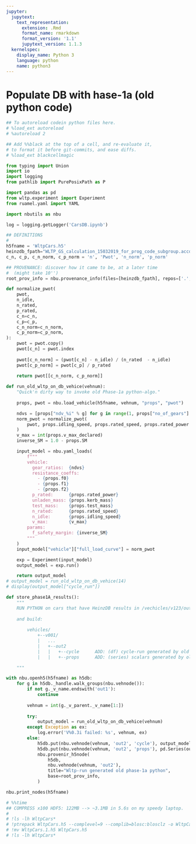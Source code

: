 ```yaml
---
jupyter:
  jupytext:
    text_representation:
      extension: .Rmd
      format_name: rmarkdown
      format_version: '1.1'
      jupytext_version: 1.1.3
  kernelspec:
    display_name: Python 3
    language: python
    name: python3
---
```


# Populate DB with hase-1a (old python code)

```python
## To autoreload codein python files here.
# %load_ext autoreload
# %autoreload 2

## Add %%black at the top of a cell, and re-evaluate it, 
# to format it before git-commits, and ease diffs.
# %load_ext blackcellmagic
```

```python
from typing import Union
import io
import logging
from pathlib import PurePosixPath as P

import pandas as pd
from wltp.experiment import Experiment
from ruamel.yaml import YAML

import nbutils as nbu

log = logging.getLogger('CarsDB.ipynb')
```

```python
## DEFINITIONS
#
h5fname = 'WltpCars.h5'
heinzdb_fpath="WLTP_GS_calculation_15032019_for_prog_code_subgroup.accdb"
c_n, c_p, c_n_norm, c_p_norm = 'n', 'Pwot', 'n_norm', 'p_norm'
```

```python
## PROVENANCE: discover how it came to be, at a later time
#  (might take 10'')
root_prov_info = nbu.provenance_info(files=[heinzdb_fpath], repos=['.', '../wltp.git']) 
```

```python
def normalize_pwot(
    pwot,
    n_idle,
    n_rated,
    p_rated,
    c_n=c_n,
    c_p=c_p,
    c_n_norm=c_n_norm,
    c_p_norm=c_p_norm,
):
    pwot = pwot.copy()
    pwot[c_n] = pwot.index
    
    pwot[c_n_norm] = (pwot[c_n] - n_idle) / (n_rated  - n_idle)
    pwot[c_p_norm] = pwot[c_p] / p_rated
    
    return pwot[[c_n_norm, c_p_norm]]
```

```python
def run_old_wltp_on_db_vehice(vehnum):
    "Quick'n dirty way to invoke old Phase-1a python-algo."
    
    props, pwot = nbu.load_vehicle(h5fname, vehnum, "props", "pwot")

    ndvs = [props["ndv_%i" % g] for g in range(1, props["no_of_gears"] + 1)]
    norm_pwot = normalize_pwot(
        pwot, props.idling_speed, props.rated_speed, props.rated_power
    )
    v_max = int(props.v_max_declared)
    inverse_SM = 1.0 - props.SM

    input_model = nbu.yaml_loads(
        f"""
        vehicle:
          gear_ratios:  {ndvs}
          resistance_coeffs:
            - {props.f0} 
            - {props.f1}
            - {props.f2}
          p_rated:      {props.rated_power}
          unladen_mass: {props.kerb_mass}
          test_mass:    {props.test_mass}
          n_rated:      {props.rated_speed}
          n_idle:       {props.idling_speed}
          v_max:        {v_max}
        params:
          f_safety_margin: {inverse_SM}
        """
    )
    input_model["vehicle"]["full_load_curve"] = norm_pwot

    exp = Experiment(input_model)
    output_model = exp.run()

    return output_model
# output_model = run_old_wltp_on_db_vehice(14)
# display(output_model["cycle_run"])
```

```python
def store_phase1A_results():
    """
    RUN PYTHON on cars that have HeinzDB results in /vechicles/v123/out1
    
    and build:
    
        vehicles/
            +--v001/
            |   ...
            |   +--out2
            |   |   +--cycle      ADD: (df) cycle-run generated by old phase-1a python
            |   |   +--props      ADD: (series) scalars generated by old phase-1a python

    """

with nbu.openh5(h5fname) as h5db:
    for g in h5db._handle.walk_groups(nbu.vehnode()):
        if not g._v_name.endswith('out1'):
            continue
        
        vehnum = int(g._v_parent._v_name[1:])
        
        try:
            output_model = run_old_wltp_on_db_vehice(vehnum)
        except Exception as ex:
            log.error('V%0.3i failed: %s', vehnum, ex)
        else:
            h5db.put(nbu.vehnode(vehnum, 'out2', 'cycle'), output_model['cycle_run'])
            h5db.put(nbu.vehnode(vehnum, 'out2', 'props'), pd.Series(output_model['vehicle']))
            nbu.provenir_h5node(
                h5db,
                nbu.vehnode(vehnum, 'out2'),
                title="Wltp-run generated old phase-1a python",
                base=root_prov_info,
            )
```

```python
nbu.print_nodes(h5fname)
```

```python
# %%time
## COMPRESS x100 HDF5: 122MB --> ~3.1MB in 5.6s on my speedy laptop.
#
# !ls -lh WltpCars*
# !ptrepack WltpCars.h5 --complevel=9 --complib=blosc:blosclz -o WltpCars.1.h5
# !mv WltpCars.1.h5 WltpCars.h5
# !ls -lh WltpCars*
```
